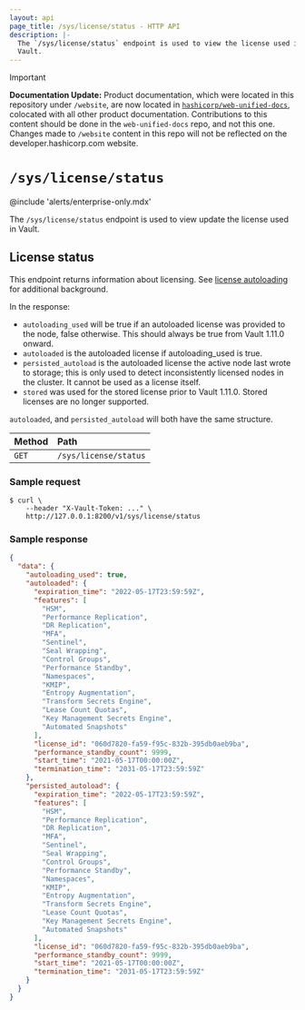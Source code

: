 ```yaml
---
layout: api
page_title: /sys/license/status - HTTP API
description: |-
  The `/sys/license/status` endpoint is used to view the license used in
  Vault.
---
```


> [!IMPORTANT]  
> **Documentation Update:** Product documentation, which were located in this repository under `/website`, are now located in [`hashicorp/web-unified-docs`](https://github.com/hashicorp/web-unified-docs), colocated with all other product documentation. Contributions to this content should be done in the `web-unified-docs` repo, and not this one. Changes made to `/website` content in this repo will not be reflected on the developer.hashicorp.com website.

# `/sys/license/status`

@include 'alerts/enterprise-only.mdx'

The `/sys/license/status` endpoint is used to view update the license used in
Vault.

## License status

This endpoint returns information about licensing. See [license autoloading](/vault/docs/enterprise/license/autoloading) for additional background.

In the response:

- `autoloading_used` will be true if an autoloaded license was provided to the
  node, false otherwise. This should always be true from Vault 1.11.0 onward.
- `autoloaded` is the autoloaded license if autoloading_used is true.
- `persisted_autoload` is the autoloaded license the active node last wrote to
  storage; this is only used to detect inconsistently licensed nodes in the
  cluster. It cannot be used as a license itself.
- `stored` was used for the stored license prior to Vault 1.11.0. Stored licenses are no longer supported.

`autoloaded`, and `persisted_autoload` will both have the same structure.

| Method | Path                  |
| :----- | :-------------------- |
| `GET`  | `/sys/license/status` |

### Sample request

```shell-session
$ curl \
    --header "X-Vault-Token: ..." \
    http://127.0.0.1:8200/v1/sys/license/status
```

### Sample response

```json
{
  "data": {
    "autoloading_used": true,
    "autoloaded": {
      "expiration_time": "2022-05-17T23:59:59Z",
      "features": [
        "HSM",
        "Performance Replication",
        "DR Replication",
        "MFA",
        "Sentinel",
        "Seal Wrapping",
        "Control Groups",
        "Performance Standby",
        "Namespaces",
        "KMIP",
        "Entropy Augmentation",
        "Transform Secrets Engine",
        "Lease Count Quotas",
        "Key Management Secrets Engine",
        "Automated Snapshots"
      ],
      "license_id": "060d7820-fa59-f95c-832b-395db0aeb9ba",
      "performance_standby_count": 9999,
      "start_time": "2021-05-17T00:00:00Z",
      "termination_time": "2031-05-17T23:59:59Z"
    },
    "persisted_autoload": {
      "expiration_time": "2022-05-17T23:59:59Z",
      "features": [
        "HSM",
        "Performance Replication",
        "DR Replication",
        "MFA",
        "Sentinel",
        "Seal Wrapping",
        "Control Groups",
        "Performance Standby",
        "Namespaces",
        "KMIP",
        "Entropy Augmentation",
        "Transform Secrets Engine",
        "Lease Count Quotas",
        "Key Management Secrets Engine",
        "Automated Snapshots"
      ],
      "license_id": "060d7820-fa59-f95c-832b-395db0aeb9ba",
      "performance_standby_count": 9999,
      "start_time": "2021-05-17T00:00:00Z",
      "termination_time": "2031-05-17T23:59:59Z"
    }
  }
}
```
